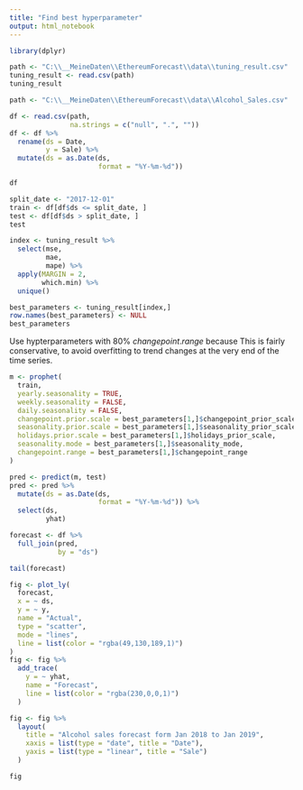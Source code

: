 ```yaml
---
title: "Find best hyperparameter"
output: html_notebook
---
```


```r
library(dplyr)
```
```r
path <- "C:\\__MeineDaten\\EthereumForecast\\data\\tuning_result.csv"
tuning_result <- read.csv(path)
tuning_result
```
```r
path <- "C:\\__MeineDaten\\EthereumForecast\\data\\Alcohol_Sales.csv"

df <- read.csv(path,
               na.strings = c("null", ".", ""))
df <- df %>%
  rename(ds = Date,
         y = Sale) %>%
  mutate(ds = as.Date(ds,
                      format = "%Y-%m-%d"))

df
```
```r
split_date <- "2017-12-01"
train <- df[df$ds <= split_date, ]
test <- df[df$ds > split_date, ]
test
```
```r
index <- tuning_result %>%
  select(mse,
         mae,
         mape) %>%
  apply(MARGIN = 2,
        which.min) %>%
  unique()

best_parameters <- tuning_result[index,]
row.names(best_parameters) <- NULL
best_parameters
```

Use hypterparameters with 80% $changepoint.range$ because This is fairly conservative, to avoid overfitting to trend changes at the very end of the time series.

```r
m <- prophet(
  train,
  yearly.seasonality = TRUE,
  weekly.seasonality = FALSE,
  daily.seasonality = FALSE,
  changepoint.prior.scale = best_parameters[1,]$changepoint_prior_scale,
  seasonality.prior.scale = best_parameters[1,]$seasonality_prior_scale,
  holidays.prior.scale = best_parameters[1,]$holidays_prior_scale,
  seasonality.mode = best_parameters[1,]$seasonality_mode,
  changepoint.range = best_parameters[1,]$changepoint_range
)

pred <- predict(m, test)
pred <- pred %>%
  mutate(ds = as.Date(ds,
                      format = "%Y-%m-%d")) %>%
  select(ds,
         yhat)

forecast <- df %>%
  full_join(pred,
            by = "ds")

tail(forecast)
```
```r
fig <- plot_ly(
  forecast,
  x = ~ ds,
  y = ~ y,
  name = "Actual",
  type = "scatter",
  mode = "lines",
  line = list(color = "rgba(49,130,189,1)")
)
fig <- fig %>%
  add_trace(
    y = ~ yhat,
    name = "Forecast",
    line = list(color = "rgba(230,0,0,1)")
  )

fig <- fig %>%
  layout(
    title = "Alcohol sales forecast form Jan 2018 to Jan 2019",
    xaxis = list(type = "date", title = "Date"),
    yaxis = list(type = "linear", title = "Sale")
  )

fig
```
